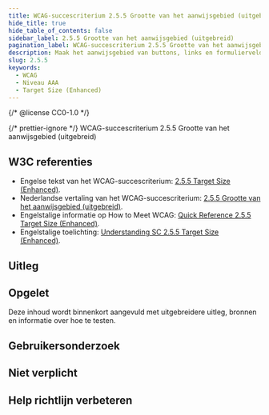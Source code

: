 ```yaml
---
title: WCAG-succescriterium 2.5.5 Grootte van het aanwijsgebied (uitgebreid)
hide_title: true
hide_table_of_contents: false
sidebar_label: 2.5.5 Grootte van het aanwijsgebied (uitgebreid)
pagination_label: WCAG-succescriterium 2.5.5 Grootte van het aanwijsgebied (uitgebreid)
description: Maak het aanwijsgebied van buttons, links en formuliervelden groot genoeg, zodat het makkelijker is om deze te selecteren.
slug: 2.5.5
keywords:
  - WCAG
  - Niveau AAA
  - Target Size (Enhanced)
---
```


{/* @license CC0-1.0 */}


{/* prettier-ignore */}
<WcagHeadingGroup level={1} conformanceLevel="Niveau AAA">WCAG-succescriterium 2.5.5 Grootte van het aanwijsgebied (uitgebreid)</WcagHeadingGroup>

## W3C referenties

- Engelse tekst van het WCAG-succescriterium: [<span lang="en">2.5.5 Target Size (Enhanced)</span>](https://www.w3.org/TR/WCAG22/#target-size-enhanced).
- Nederlandse vertaling van het WCAG-succescriterium: [2.5.5 Grootte van het aanwijsgebied (uitgebreid)](https://www.w3.org/Translations/WCAG22-nl/#grootte-van-het-aanwijsgebied).
- Engelstalige informatie op <span lang="en">How to Meet WCAG</span>: [<span lang="en">Quick Reference 2.5.5 Target Size (Enhanced)</span>](https://www.w3.org/WAI/WCAG22/quickref/#target-size-enhanced).
- Engelstalige toelichting: [<span lang="en">Understanding SC 2.5.5 Target Size (Enhanced)</span>](https://www.w3.org/WAI/WCAG22/Understanding/target-size-enhanced.html).

## Uitleg

<Summary />

## Opgelet

Deze inhoud wordt binnenkort aangevuld met uitgebreidere uitleg, bronnen en informatie over hoe te testen.

## Gebruikersonderzoek

<CTAGebruikersonderzoek />

## Niet verplicht

<SpotlightSection>
  <Markdown omitH1 headinglevel={3}>
    <Disclaimer />
  </Markdown>
</SpotlightSection>

## Help richtlijn verbeteren

<Markdown omitH1 headinglevel={3}>
  <WCAGFooterInfo />
</Markdown>
